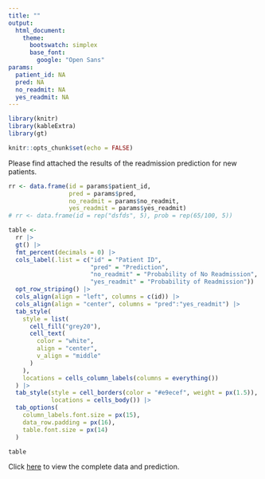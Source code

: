 ```yaml
---
title: ""
output:
  html_document:
    theme:
      bootswatch: simplex
      base_font:
        google: "Open Sans"
params:
  patient_id: NA
  pred: NA
  no_readmit: NA
  yes_readmit: NA
---
```


```r
library(knitr)
library(kableExtra)
library(gt)

knitr::opts_chunk$set(echo = FALSE)
```

Please find attached the results of the readmission prediction for new patients.

```r
rr <- data.frame(id = params$patient_id, 
                 pred = params$pred,
                 no_readmit = params$no_readmit,
                 yes_readmit = params$yes_readmit)
# rr <- data.frame(id = rep("dsfds", 5), prob = rep(65/100, 5))

table <-
  rr |>
  gt() |>
  fmt_percent(decimals = 0) |>
  cols_label(.list = c("id" = "Patient ID",
                       "pred" = "Prediction",
                       "no_readmit" = "Probability of No Readmission",
                       "yes_readmit" = "Probability of Readmission")) |>
  opt_row_striping() |>
  cols_align(align = "left", columns = c(id)) |>
  cols_align(align = "center", columns = "pred":"yes_readmit") |>
  tab_style(
    style = list(
      cell_fill("grey20"),
      cell_text(
        color = "white",
        align = "center",
        v_align = "middle"
      )
    ),
    locations = cells_column_labels(columns = everything())
  ) |>
  tab_style(style = cell_borders(color = "#e9ecef", weight = px(1.5)),
            locations = cells_body()) |>
  tab_options(
    column_labels.font.size = px(15),
    data_row.padding = px(16),
    table.font.size = px(14)
  )

table
```

Click [here](https://docs.google.com/spreadsheets/d/13foVot70J2A4Ku3JonTRbTp4E3UgB6_FTAOHFDIKHb4/edit?usp=sharing) to view the complete data and prediction.
